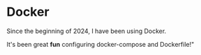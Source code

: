 # Docker

Since the beginning of 2024, I have been using Docker.

It's been great **fun** configuring docker-compose and Dockerfile!"